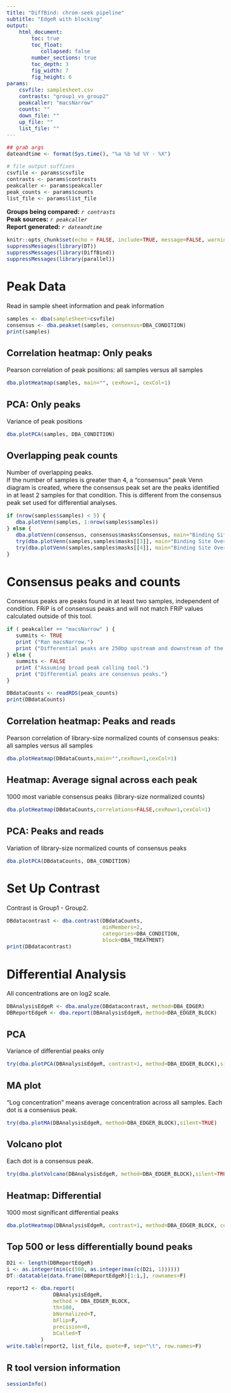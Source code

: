 ```yaml
---
title: "DiffBind: chrom-seek pipeline"
subtitle: "EdgeR with blocking"
output: 
    html_document:
        toc: true
        toc_float:
           collapsed: false
        number_sections: true
        toc_depth: 3
        fig_width: 7
        fig_height: 6
params:
    csvfile: samplesheet.csv
    contrasts: "group1_vs_group2"
    peakcaller: "macsNarrow"
    counts: ""
    down_file: ""
    up_file: ""
    list_file: ""
---
```


<style type="text/css">
  body{
  font-size: 12pt;
}
</style>

```r
## grab args
dateandtime <- format(Sys.time(), "%a %b %d %Y - %X")

# file output suffixes
csvfile <- params$csvfile
contrasts <- params$contrasts
peakcaller <- params$peakcaller
peak_counts <- params$counts
list_file <- params$list_file
```

**Groups being compared:**
    *`r contrasts`*  
**Peak sources:**
    *`r peakcaller`*  
**Report generated:** 
    *`r dateandtime`*  

```r
knitr::opts_chunk$set(echo = FALSE, include=TRUE, message=FALSE, warning=FALSE, error=FALSE)
suppressMessages(library(DT))
suppressMessages(library(DiffBind))
suppressMessages(library(parallel))
```

# Peak Data
Read in sample sheet information and peak information
```r
samples <- dba(sampleSheet=csvfile)
consensus <- dba.peakset(samples, consensus=DBA_CONDITION)
print(samples)
```

## Correlation heatmap: Only peaks
Pearson correlation of peak positions: all samples versus all samples  
```r
dba.plotHeatmap(samples, main="", cexRow=1, cexCol=1)
```

## PCA: Only peaks
Variance of peak positions  
```r
dba.plotPCA(samples, DBA_CONDITION)
```

## Overlapping peak counts
Number of overlapping peaks.  
If the number of samples is greater than 4, a "consensus" peak Venn diagram is created, where
the consensus peak set are the peaks identified in at least 2 samples for that condition. This is different
from the consensus peak set used for differential analyses.
```r
if (nrow(samples$samples) < 5) {
   dba.plotVenn(samples, 1:nrow(samples$samples)) 
} else {
   dba.plotVenn(consensus, consensus$masks$Consensus, main="Binding Site Overlaps: 'consensus', comparing between groups")
   try(dba.plotVenn(samples,samples$masks[[3]], main="Binding Site Overlaps: samples in Group1"),silent=TRUE)
   try(dba.plotVenn(samples,samples$masks[[4]], main="Binding Site Overlaps: samples in Group2"),silent=TRUE)
}
```

# Consensus peaks and counts
Consensus peaks are peaks found in at least two samples, independent of condition.
FRiP is of consensus peaks and will not match FRiP values calculated outside of this tool.
```r
if ( peakcaller == "macsNarrow" ) {
   summits <- TRUE
   print ("Ran macsNarrow.")
   print ("Differential peaks are 250bp upstream and downstream of the summits.")
} else {
   summits <- FALSE
   print ("Assuming broad peak calling tool.")
   print ("Differential peaks are consensus peaks.")
}
```

```r
DBdataCounts <- readRDS(peak_counts)
print(DBdataCounts)
```

## Correlation heatmap: Peaks and reads
Pearson correlation of library-size normalized counts of consensus peaks: all samples versus all samples
```r
dba.plotHeatmap(DBdataCounts,main="",cexRow=1,cexCol=1)
```

## Heatmap: Average signal across each peak
1000 most variable consensus peaks (library-size normalized counts)
```r
dba.plotHeatmap(DBdataCounts,correlations=FALSE,cexRow=1,cexCol=1)
```

## PCA: Peaks and reads
Variation of library-size normalized counts of consensus peaks
```r
dba.plotPCA(DBdataCounts, DBA_CONDITION)
```

# Set Up Contrast
Contrast is Group1 - Group2.
```r
DBdatacontrast <- dba.contrast(DBdataCounts, 
                               minMembers=2, 
                               categories=DBA_CONDITION,
							   block=DBA_TREATMENT)
print(DBdatacontrast)
```

# Differential Analysis
All concentrations are on log2 scale.

```r
DBAnalysisEdgeR <- dba.analyze(DBdatacontrast, method=DBA_EDGER)
DBReportEdgeR <- dba.report(DBAnalysisEdgeR, method=DBA_EDGER_BLOCK)
```

## PCA
Variance of differential peaks only

```r
try(dba.plotPCA(DBAnalysisEdgeR, contrast=1, method=DBA_EDGER_BLOCK),silent=TRUE)
```

## MA plot
"Log concentration" means average concentration across all samples.
Each dot is a consensus peak.

```r
try(dba.plotMA(DBAnalysisEdgeR, method=DBA_EDGER_BLOCK),silent=TRUE)
```

## Volcano plot
Each dot is a consensus peak.

```r
try(dba.plotVolcano(DBAnalysisEdgeR, method=DBA_EDGER_BLOCK),silent=TRUE)
```


## Heatmap: Differential
1000 most significant differential peaks

```r
dba.plotHeatmap(DBAnalysisEdgeR, contrast=1, method=DBA_EDGER_BLOCK, correlations=FALSE, margin=20, cexRow=1, cexCol=1)
```

## Top 500 or less differentially bound peaks 

```r
D2i <- length(DBReportEdgeR)
i <- as.integer(min(c(500, as.integer(max(c(D2i, 1))))))
DT::datatable(data.frame(DBReportEdgeR)[1:i,], rownames=F)

report2 <- dba.report(
               DBAnalysisEdgeR,
               method = DBA_EDGER_BLOCK,
               th=100,
               bNormalized=T,
               bFlip=F,
               precision=0,
               bCalled=T
           )
write.table(report2, list_file, quote=F, sep="\t", row.names=F)
```

## R tool version information
```r
sessionInfo()
```

<div class="tocify-extend-page" data-unique="tocify-extend-page" style="height: 0;"></div>

